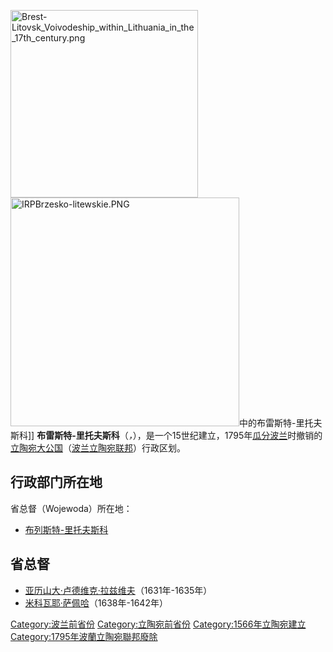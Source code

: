 {{Unreferenced|time=2009-02-24}}
[[File:Brest-Litovsk_Voivodeship_within_Lithuania_in_the_17th_century.png|300px]]
[[File:IRPBrzesko-litewskie.PNG|366px]]中的布雷斯特-里托夫斯科]]
'''布雷斯特-里托夫斯科'''（{{lang-pl|Województwo Brzesko-Litewskie}}''，{{lang-be|Берасьцейскае ваяводзтва}}''），是一个15世纪建立，1795年[[瓜分波兰|瓜分波兰]]时撤销的[[立陶宛大公国|立陶宛大公国]]（[[波兰立陶宛联邦|波兰立陶宛联邦]]）行政区划。

== 行政部门所在地 ==
省总督（Wojewoda）所在地：
*[[布列斯特|布列斯特-里托夫斯科]]

== 省总督 ==
*[[亚历山大·卢德维克·拉兹维夫|亚历山大·卢德维克·拉兹维夫]]（1631年-1635年）
*[[米科瓦耶·萨佩哈_(1581-1644)|米科瓦耶·萨佩哈]]（1638年-1642年）
{{Administrative division of the Polish-Lithuanian Commonwealth}}

[[Category:波兰前省份|Category:波兰前省份]]
[[Category:立陶宛前省份|Category:立陶宛前省份]]
[[Category:1566年立陶宛建立|Category:1566年立陶宛建立]]
[[Category:1795年波蘭立陶宛聯邦廢除|Category:1795年波蘭立陶宛聯邦廢除]]